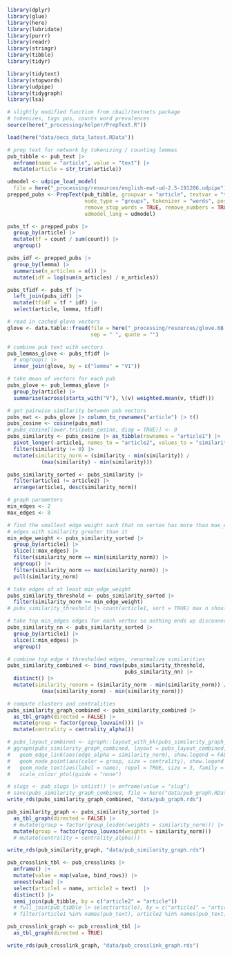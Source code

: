 ```r
library(dplyr)
library(glue)
library(here)
library(lubridate)
library(purrr)
library(readr)
library(stringr)
library(tibble)
library(tidyr)

library(tidytext)
library(stopwords)
library(udpipe)
library(tidygraph)
library(lsa)

# slightly modified function from cbail/textnets package
# tokenizes, tags pos, counts word prevalences
source(here("_processing/helper/PrepText.R"))

load(here("data/oecs_data_latest.RData"))
```

```r
# prep text for network by tokenizing / counting lemmas
pub_tibble <- pub_text |>
  enframe(name = "article", value = "text") |>
  mutate(article = str_trim(article))

udmodel <- udpipe_load_model(
  file = here("_processing/resources/english-ewt-ud-2.5-191206.udpipe"))
prepped_pubs <- PrepText(pub_tibble, groupvar = "article", textvar = "text",
                         node_type = "groups", tokenizer = "words", pos = "nouns",
                         remove_stop_words = TRUE, remove_numbers = TRUE,
                         udmodel_lang = udmodel)

pubs_tf <- prepped_pubs |>
  group_by(article) |>
  mutate(tf = count / sum(count)) |>
  ungroup()

pubs_idf <- prepped_pubs |>
  group_by(lemma) |>
  summarise(n_articles = n()) |>
  mutate(idf = log(sum(n_articles) / n_articles))

pubs_tfidf <- pubs_tf |>
  left_join(pubs_idf) |>
  mutate(tfidf = tf * idf) |>
  select(article, lemma, tfidf)

# read in cached glove vectors
glove <- data.table::fread(file = here("_processing/resources/glove.6B.50d.txt"),
                           sep = " ", quote = "")

# combine pub text with vectors
pub_lemmas_glove <- pubs_tfidf |>
  # ungroup() |>
  inner_join(glove, by = c("lemma" = "V1"))

# take mean of vectors for each pub
pubs_glove <- pub_lemmas_glove |>
  group_by(article) |>
  summarise(across(starts_with("V"), \(v) weighted.mean(v, tfidf)))

# get pairwise similarity between pub vectors
pubs_mat <- pubs_glove |> column_to_rownames("article") |> t()
pubs_cosine <- cosine(pubs_mat)
# pubs_cosine[lower.tri(pubs_cosine, diag = TRUE)] <- 0
pubs_similarity <- pubs_cosine |> as_tibble(rownames = "article1") |>
  pivot_longer(-article1, names_to = "article2", values_to = "similarity") |>
  filter(similarity != 0) |>
  mutate(similarity_norm = (similarity - min(similarity)) /
           (max(similarity) - min(similarity)))

pubs_similarity_sorted <- pubs_similarity |>
  filter(article1 != article2) |>
  arrange(article1, desc(similarity_norm))
```

```r
# graph parameters
min_edges <- 2
max_edges <- 8

# find the smallest edge weight such that no vertex has more than max_edges
# edges with similarity greater than it
min_edge_weight <- pubs_similarity_sorted |>
  group_by(article1) |>
  slice(1:max_edges) |>
  filter(similarity_norm == min(similarity_norm)) |>
  ungroup() |>
  filter(similarity_norm == max(similarity_norm)) |>
  pull(similarity_norm)

# take edges of at least min_edge_weight
pubs_similarity_threshold <- pubs_similarity_sorted |>
  filter(similarity_norm >= min_edge_weight)
# pubs_similarity_threshold |> count(article1, sort = TRUE) max n should be max_edges

# take top min_edges edges for each vertex so nothing ends up disconnected
pubs_similarity_nn <- pubs_similarity_sorted |>
  group_by(article1) |>
  slice(1:min_edges) |>
  ungroup()

# combine top edge + thresholded edges, renormalize similarities
pubs_similarity_combined <- bind_rows(pubs_similarity_threshold,
                                      pubs_similarity_nn) |>
  distinct() |>
  mutate(similarity_renorm = (similarity_norm - min(similarity_norm)) /
           (max(similarity_norm) - min(similarity_norm)))

# compute clusters and centralities
pubs_similarity_graph_combined <- pubs_similarity_combined |>
  as_tbl_graph(directed = FALSE) |>
  mutate(group = factor(group_louvain())) |>
  mutate(centrality = centrality_alpha())

# pubs_layout_combined <- igraph::layout_with_kk(pubs_similarity_graph_combined)
# ggraph(pubs_similarity_graph_combined, layout = pubs_layout_combined, weights = similarity_norm) +
#   geom_edge_link(aes(edge_alpha = similarity_norm), show.legend = FALSE) +
#   geom_node_point(aes(color = group, size = centrality), show.legend = FALSE) +
#   geom_node_text(aes(label = name), repel = TRUE, size = 3, family = .font) +
#   scale_colour_ptol(guide = "none")
```

```r
# slugs <- pub_slugs |> unlist() |> enframe(value = "slug")
# save(pubs_similarity_graph_combined, file = here("data/pub_graph.RData"))
write_rds(pubs_similarity_graph_combined, "data/pub_graph.rds")
```

```r
pub_similarity_graph <- pubs_similarity_sorted |>
  as_tbl_graph(directed = FALSE) |>
  # mutate(group = factor(group_leiden(weights = similarity_norm))) |>
  mutate(group = factor(group_louvain(weights = similarity_norm)))
  # mutate(centrality = centrality_alpha())

write_rds(pub_similarity_graph, "data/pub_similarity_graph.rds")
```

```r
pub_crosslink_tbl <- pub_crosslinks |>
  enframe() |>
  mutate(value = map(value, bind_rows)) |>
  unnest(value) |>
  select(article1 = name, article2 = text)  |>
  distinct() |>
  semi_join(pub_tibble, by = c("article2" = "article"))
  # full_join(pub_tibble |> select(article), by = c("article1" = "article"))
  # filter(article1 %in% names(pub_text), article2 %in% names(pub_text))

pub_crosslink_graph <- pub_crosslink_tbl |>
  as_tbl_graph(directed = TRUE)

write_rds(pub_crosslink_graph, "data/pub_crosslink_graph.rds")
```
